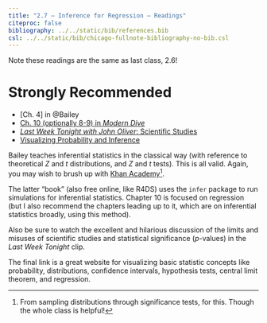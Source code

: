 ```yaml
---
title: "2.7 — Inference for Regression — Readings"
citeproc: false
bibliography: ../../static/bib/references.bib
csl: ../../static/bib/chicago-fullnote-bibliography-no-bib.csl
---
```


Note these readings are the same as last class, 2.6!

# Strongly Recommended

- <i class="fas fa-book"></i> [Ch. 4] in @Bailey
- [<i class="fas fa-external-link-square-alt"></i> Ch. 10 (optionally 8-9) in *Modern Dive* ](https://moderndive.netlify.com/10-inference-for-regression.html)
- [<i class="fab fa-youtube"></i> *Last Week Tonight with John Oliver*: Scientific Studies](https://www.youtube.com/watch?v=0Rnq1NpHdmw)
- [<i class="fas fa-external-link-square-alt"></i> Visualizing Probability and Inference ](https://seeing-theory.brown.edu/frequentist-inference/index.html)

Bailey teaches inferential statistics in the classical way (with reference to theoretical $Z$ and $t$ distributions, and $Z$ and $t$ tests). This is all valid. Again, you may wish to brush up with [Khan Academy](https://www.khanacademy.org/math/statistics-probability)^[From sampling distributions through significance tests, for this. Though the whole class is helpful!].

The latter "book" (also free online, like R4DS) uses the `infer` package to run simulations for inferential statistics. Chapter 10 is focused on regression (but I also recommend the chapters leading up to it, which are on inferential statistics broadly, using this method).

Also be sure to watch the excellent and hilarious discussion of the limits and misuses of scientific studies and statistical significance $(p$-values) in the *Last Week Tonight* clip.

The final link is a great website for visualizing basic statistic concepts like probability, distributions, confidence intervals, hypothesis tests, central limit theorem, and regression.

